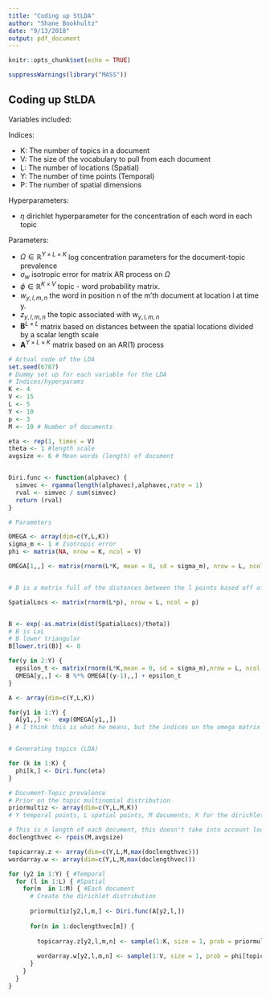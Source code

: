 ---
title: "Coding up StLDA"
author: "Shane Bookhultz"
date: "9/13/2018"
output: pdf_document
---

```{r setup, include=FALSE}
knitr::opts_chunk$set(echo = TRUE)
```

```{r Libraries, echo = F}

suppressWarnings(library("MASS"))

```

## Coding up StLDA

Variables included:

Indices:

* K: The number of topics in a document
* V: The size of the vocabulary to pull from each document
* L: The number of locations (Spatial)
* Y: The number of time points (Temporal)
* P: The number of spatial dimensions

Hyperparameters:

* $\eta$ dirichlet hyperparameter for the concentration of each word in each topic

Parameters:

* $\Omega \in \mathbb{R}^{Y \times L \times K}$ log concentration parameters for the document-topic prevalence 
* $\sigma_w$ isotropic error for matrix AR process on $\Omega$
* $\phi \in \mathbb{R}^{K \times V}$ topic - word probability matrix.
* $w_{y,l,m,n}$ the word in position n of the m'th document at location l at time y.
* $z_{y,l,m,n}$ the topic associated with $w_{y,l,m,n}$
* $\boldsymbol{B}^{L \times L}$ matrix based on distances between the spatial locations divided by a scalar length scale
* $\boldsymbol{A}^{Y \times L \times K}$ matrix based on an AR(1) process



```{r echo = F}
# Actual code of the LDA
set.seed(6787)
# Dummy set up for each variable for the LDA
# Indices/hyperparams
K <- 4
V <- 15
L <- 5
Y <- 10
p <- 3
M <- 10 # Number of documents

eta <- rep(1, times = V)
theta <- 1 #length scale
avgsize <- 6 # Mean words (length) of document


Diri.func <- function(alphavec) {
  simvec <- rgamma(length(alphavec),alphavec,rate = 1)
  rval <- simvec / sum(simvec)
  return (rval)
}

# Parameters

OMEGA <- array(dim=c(Y,L,K))
sigma_m <- 1 # Isotropic error
phi <- matrix(NA, nrow = K, ncol = V)

OMEGA[1,,] <- matrix(rnorm(L*K, mean = 0, sd = sigma_m), nrow = L, ncol = K)


# B is a matrix full of the distances between the l points based off of a kernel of a gaussian

SpatialLocs <- matrix(rnorm(L*p), nrow = L, ncol = p)


B <- exp(-as.matrix(dist(SpatialLocs)/theta))
# B is LxL
# B lower triangular
B[lower.tri(B)] <- 0

for(y in 2:Y) {
  epsilon_t <- matrix(rnorm(L*K,mean = 0, sd = sigma_m),nrow = L, ncol = K)
  OMEGA[y,,] <- B %*% OMEGA[(y-1),,] + epsilon_t
}

A <- array(dim=c(Y,L,K))

for(y1 in 1:Y) {
  A[y1,,] <-  exp(OMEGA[y1,,])
} # I think this is what he means, but the indices on the omega matrix are y-1


# Generating topics (LDA)

for (k in 1:K) {
  phi[k,] <- Diri.func(eta)
}

# Document-Topic prevalence
# Prior on the topic multinomial distribution
priormultiz <- array(dim=c(Y,L,M,K))
# Y temporal points, L spatial points, M documents, K for the dirichlet length

# This is n length of each document, this doesn't take into account location
doclengthvec <- rpois(M,avgsize)

topicarray.z <- array(dim=c(Y,L,M,max(doclengthvec)))
wordarray.w <- array(dim=c(Y,L,M,max(doclengthvec)))

for (y2 in 1:Y) { #Temporal
  for (l in 1:L) { #Spatial
    for(m  in 1:M) { #Each document
      # Create the dirichlet distribution
      
      priormultiz[y2,l,m,] <- Diri.func(A[y2,l,])
      
      for(n in 1:doclengthvec[m]) {
        
        topicarray.z[y2,l,m,n] <- sample(1:K, size = 1, prob = priormultiz[y2,l,m,])
        
        wordarray.w[y2,l,m,n] <- sample(1:V, size = 1, prob = phi[topicarray.z[y2,l,m,n],])
      }
    }
  }
}

```
